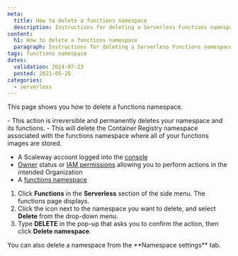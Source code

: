 ```yaml
---
meta:
  title: How to delete a functions namespace
  description: Instructions for deleting a Serverless Functions namespace on Scaleway.
content:
  h1: How to delete a functions namespace
  paragraph: Instructions for deleting a Serverless Functions namespace on Scaleway.
tags: functions namespace 
dates:
  validation: 2024-07-23
  posted: 2021-05-26
categories:
  - serverless
---
```


This page shows you how to delete a functions namespace.

<Message type="important">
  - This action is irreversible and permanently deletes your namespace and its functions.
  - This will delete the Container Registry namespace associated with the functions namespace where all of your functions images are stored.
</Message>

<Macro id="requirements" />

- A Scaleway account logged into the [console](https://console.scaleway.com/)
- [Owner](/identity-and-access-management/iam/concepts/#owner) status or [IAM permissions](/identity-and-access-management/iam/concepts/#permission) allowing you to perform actions in the intended Organization
- A [functions namespace](/serverless/functions/how-to/create-a-functions-namespace/)

1. Click **Functions** in the **Serverless** section of the side menu. The functions page displays.
2. Click the <Icon name="more" /> icon next to the namespace you want to delete, and select **Delete** from the drop-down menu.
3. Type **DELETE** in the pop-up that asks you to confirm the action, then click **Delete namespace**.

<Message type="tip">
  You can also delete a namespace from the **Namespace settings** tab.
</Message>



